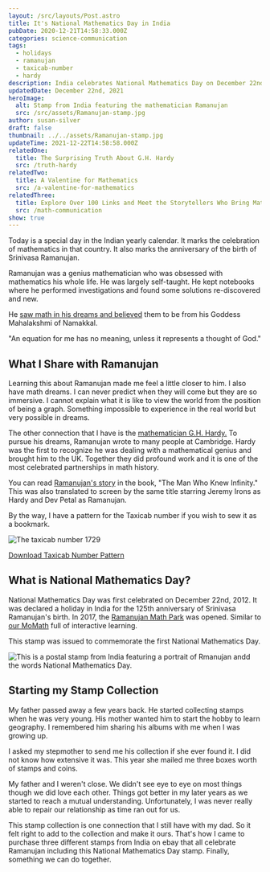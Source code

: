 ```yaml
---
layout: /src/layouts/Post.astro
title: It's National Mathematics Day in India
pubDate: 2020-12-21T14:58:33.000Z
categories: science-communication
tags:
  - holidays
  - ramanujan
  - taxicab-number
  - hardy
description: India celebrates National Mathematics Day on December 22nd every year to commemorate the birth anniversary of the legendary mathematician Srinivasa Ramanujan. Join in the festivities and celebrate the importance of mathematics in our daily lives!
updatedDate: December 22nd, 2021
heroImage:
  alt: Stamp from India featuring the mathematician Ramanujan
  src: /src/assets/Ramanujan-stamp.jpg
author: susan-silver
draft: false
thumbnail: ../../assets/Ramanujan-stamp.jpg
updateTime: 2021-12-22T14:58:58.000Z
relatedOne:
  title: The Surprising Truth About G.H. Hardy
  src: /truth-hardy
relatedTwo:
  title: A Valentine for Mathematics
  src: /a-valentine-for-mathematics
relatedThree:
  title: Explore Over 100 Links and Meet the Storytellers Who Bring Mathematics to Life
  src: /math-communication
show: true
---
```



Today is a special day in the Indian yearly calendar. It marks the celebration of mathematics in that country.
 It also marks the anniversary of the birth of Srinivasa Ramanujan.

Ramanujan was a genius mathematician who was obsessed with mathematics his whole life. He was largely self-taught.
 He kept notebooks where he performed investigations and found some solutions re-discovered and new.

He [saw math in his dreams and believed](https://www.indiatoday.in/education-today/gk-current-affairs/story/srinivasa-ramanujan-life-story-973662-2017-04-26) them to be from his 
Goddess Mahalakshmi of Namakkal.


<RegBlockquote cite="Srinivasa Ramanujan"> "An equation for me has no meaning, unless it represents a thought of God." </RegBlockquote>

## <a name="WhatISharewithRamanujan"></a> What I Share with Ramanujan

Learning this about Ramanujan made me feel a little closer to him. I also have math dreams. 
I can never predict when they will come but they are so immersive. I cannot explain what it is like to view 
the world from the position of being a graph. Something impossible to experience in the real world but very possible in dreams.

The other connection that I have is the [mathematician G.H. Hardy.](https://beautyofmathematics.com/truth-hardy/) To pursue his dreams,
 Ramanujan wrote to many people at Cambridge. Hardy was the first to recognize he was dealing with a mathematical genius and brought 
 him to the UK. Together they did profound work and it is one of the most celebrated partnerships in math history.

You can read [Ramanujan's story](https://www.amazon.com/Man-Who-Knew-Infinity-Ramanujan/dp/1476763496) in the book, 
"The Man Who Knew Infinity." This was also translated to screen by the same title starring Jeremy Irons as Hardy and 
Dev Petal as Ramanujan.

By the way, I have a pattern for the Taxicab number if you wish to sew it as a bookmark.




<Image src={taxicab} alt="The taxicab number 1729" format="avif" quality="mid"/>


[Download Taxicab Number Pattern](/patterns/Taxicab-Number.pdf)

## <a name="WhatisNationalMathematicsDay"></a> What is National Mathematics Day?

National Mathematics Day was first celebrated on December 22nd, 2012. It was declared a holiday 
in India for the 125th anniversary of Srinivasa Ramanujan's birth. In 2017, the 
[Ramanujan Math Park](https://en.wikipedia.org/wiki/Ramanujan_Math_Park) was opened. Similar 
to [our MoMath](https://momath.org/) full of interactive learning.

This stamp was issued to commemorate the first National Mathematics Day.


<Image src={RamanujanStamp} alt="This is a postal stamp from India featuring a portrait of Rmanujan andd the words National Mathematics Day." format="avif" quality="mid" />

## <a name="StartingmyStampCollection"></a> Starting my Stamp Collection

My father passed away a few years back. He started collecting stamps when he was very young. His mother wanted him to start 
the hobby to learn geography. I remembered him sharing his albums with me when I was growing up.

I asked my stepmother to send me his collection if she ever found it. I did not know how extensive it was. This year she mailed
 me three boxes worth of stamps and coins.

My father and I weren't close. We didn't see eye to eye on most things though we did love each other. Things got better in my 
later years as we started to reach a mutual understanding. Unfortunately, I was never really able to repair our relationship as 
time ran out for us.

This stamp collection is one connection that I still have with my dad. So it felt right to add to the collection and make it ours. 
That's how I came to purchase three different stamps from India on ebay that all celebrate Ramanujan including this National 
Mathematics Day stamp. Finally, something we can do together.

